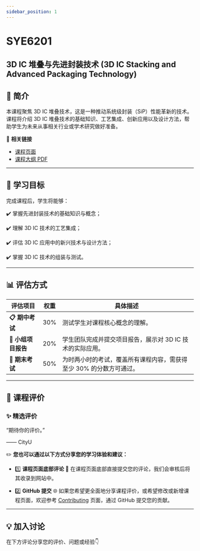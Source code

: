 ```yaml
---
sidebar_position: 1
---
```


# SYE6201
## 3D IC 堆叠与先进封装技术 (3D IC Stacking and Advanced Packaging Technology)

## **📘 简介**
本课程聚焦 3D IC 堆叠技术，这是一种推动系统级封装（SiP）性能革新的技术。课程将介绍 3D IC 堆叠技术的基础知识、工艺集成、创新应用以及设计方法，帮助学生为未来从事相关行业或学术研究做好准备。

🔗 **相关链接**
- [课程页面](https://www.cityu.edu.hk/catalogue/pg/202425/course/SYE6201.htm)
- [课程大纲 PDF](https://www.cityu.edu.hk/catalogue/pg/202425/course/SYE6201.pdf)

---

## **🎯 学习目标**

完成课程后，学生将能够：

✔️ 掌握先进封装技术的基础知识与概念；

✔️ 理解 3D IC 技术的工艺集成；

✔️ 评估 3D IC 应用中的新兴技术与设计方法；

✔️ 掌握 3D IC 技术的组装与测试。

---

## **📊 评估方式**

| **评估项目**           | **权重** | **具体描述**                                                                                       |
|-----------------------|---------|---------------------------------------------------------------------------------------------------|
| **📋 期中考试**         | 30%      | 测试学生对课程核心概念的理解。                                                                       |
| **📂 小组项目报告**      | 20%      | 学生团队完成并提交项目报告，展示对 3D IC 技术的实际应用。                                               |
| **📝 期末考试**         | 50%      | 为时两小时的考试，覆盖所有课程内容，需获得至少 30% 的分数方可通过。                                          |

---

## **💬 课程评价**

### ✨ **精选评价**
<div className={commentStyles.commentBox}>
    <p className={commentStyles.commentText}>
        “期待你的评价。”
    </p>
    <p className={commentStyles.commentAuthor}>—— CityU</p>
</div>

✏️ **您也可以通过以下方式分享您的学习体验和建议：**

- 1️⃣ **课程页面底部评论**
💬 在课程页面底部直接提交您的评论，我们会审核后将其收录到网站中。

- 2️⃣ **GitHub 提交**
🌐 如果您希望更全面地分享课程评价，或希望修改或新增课程页面，欢迎参考 [Contributing](https://penjc.github.io/CityU/contributing) 页面，通过 GitHub 提交您的贡献。

---

## **💡 加入讨论**

在下方评论分享您的评价、问题或经验👇
<Utterances />